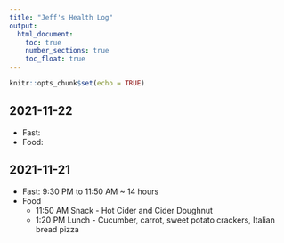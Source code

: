 ```yaml
---
title: "Jeff's Health Log"
output: 
  html_document:
    toc: true
    number_sections: true
    toc_float: true
---
```


```r
knitr::opts_chunk$set(echo = TRUE)
```

## 2021-11-22

- Fast:
- Food:

## 2021-11-21

- Fast: 9:30 PM to 11:50 AM ~ 14 hours
- Food
  - 11:50 AM Snack - Hot Cider and Cider Doughnut
  - 1:20 PM Lunch - Cucumber, carrot, sweet potato crackers, Italian bread pizza

